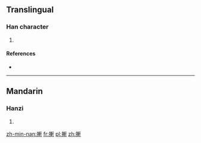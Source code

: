 ==Translingual==

===Han character===
{{Han char|rn=64|rad=手|as=10|sn=13|four=5104<sub>0</sub>|canj=手十十十 (QJJJ)|ids=⿰[[扌]][[軒]]}}

# {{defn|Han|sort=手10}}

====References====
* {{Han ref|kx=0447.110|dkj=12490|dj=0798.030|hdz=31929.080|uh=641F|ud=25631|bh=DDA3|bd=56739}}

----

==Mandarin==

===Hanzi===
{{cmn-hanzi|pin=[[xiǎn]] ([[xian3]])|wg=hsien<sup>3</sup>}}

# {{defn|lang=cmn|sort=手10}}

[[zh-min-nan:搟]]
[[fr:搟]]
[[pl:搟]]
[[zh:搟]]